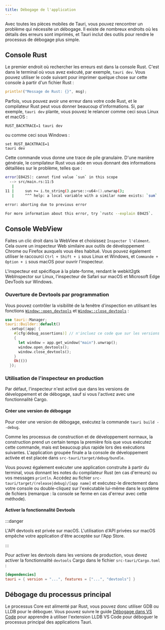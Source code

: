 ```yaml
---
title: Débogage de l'application
---
```



Avec toutes les pièces mobiles de Tauri, vous pouvez rencontrer un problème qui nécessite un débogage. Il existe de nombreux endroits où les détails des erreurs sont imprimés, et Tauri inclut des outils pour rendre le processus de débogage plus simple.

## Console Rust

Le premier endroit où rechercher les erreurs est dans la console Rust. C'est dans le terminal où vous avez exécuté, par exemple, `tauri dev`. Vous pouvez utiliser le code suivant pour imprimer quelque chose sur cette console à partir d'un fichier Rust :

```rust
println!("Message de Rust: {}", msg);
```

Parfois, vous pouvez avoir une erreur dans votre code Rust, et le compilateur Rust peut vous donner beaucoup d'informations. Si, par exemple, `tauri dev` plante, vous pouvez le relancer comme ceci sous Linux et macOS :

```shell
RUST_BACKTRACE=1 tauri dev
```

ou comme ceci sous Windows :

```shell
set RUST_BACKTRACE=1
tauri dev
```

Cette commande vous donne une trace de pile granulaire. D'une manière générale, le compilateur Rust vous aide en vous donnant des informations détaillées sur le problème, telles que :

```bash
error[E0425]: cannot find value `sun` in this scope
  --> src/main.rs:11:5
   |
11 |     sun += i.to_string().parse::<u64>().unwrap();
   |     ^^^ help: a local variable with a similar name exists: `sum`

error: aborting due to previous error

For more information about this error, try `rustc --explain E0425`.
```

## Console WebView

Faites un clic droit dans la WebView et choisissez `Inspecter l'élément`. Cela ouvre un inspecteur Web similaire aux outils de développement Chrome ou Firefox auxquels vous êtes habitué. Vous pouvez également utiliser le raccourci `Ctrl + Shift + i` sous Linux et Windows, et `Commande + Option + i` sous macOS pour ouvrir l'inspecteur.

L'inspecteur est spécifique à la plate-forme, rendant le webkit2gtk WebInspector sur Linux, l'inspecteur de Safari sur macOS et Microsoft Edge DevTools sur Windows.

### Ouverture de Devtools par programmation

Vous pouvez contrôler la visibilité de la fenêtre d'inspection en utilisant les fonctions [`Window::open_devtools`][] et [`Window::close_devtools`][] :

```rust
use tauri::Manager;
tauri::Builder::default()
  .setup(|app| {
    #[cfg(debug_assertions)] // n'incluez ce code que sur les versions de débogage
    {
      let window = app.get_window("main").unwrap();
      window.open_devtools();
      window.close_devtools();
    }
    Ok(())
  });
```

### Utilisation de l'inspecteur en production

Par défaut, l'inspecteur n'est activé que dans les versions de développement et de débogage, sauf si vous l'activez avec une fonctionnalité Cargo.

#### Créer une version de débogage

Pour créer une version de débogage, exécutez la commande `tauri build --debug`.

<CommandTabs
	npm="npm run tauri build -- --debug"
	yarn="yarn tauri build --debug"
	pnpm="pnpm tauri build --debug"
  cargo="cargo tauri build --debug"
/>

Comme les processus de construction et de développement normaux, la construction prend un certain temps la première fois que vous exécutez cette commande, mais est beaucoup plus rapide lors des exécutions suivantes. L'application groupée finale a la console de développement activée et est placée dans `src-tauri/target/debug/bundle`.

Vous pouvez également exécuter une application construite à partir du terminal, vous donnant les notes du compilateur Rust (en cas d'erreurs) ou vos messages `println`. Accédez au fichier `src-tauri/target/(release|debug)/[app name]` et exécutez-le directement dans votre console ou double-cliquez sur l'exécutable lui-même dans le système de fichiers (remarque : la console se ferme en cas d'erreur avec cette méthode).

#### Activer la fonctionnalité Devtools

:::danger

L'API devtools est privée sur macOS. L'utilisation d'API privées sur macOS empêche votre application d'être acceptée sur l'App Store.

:::

Pour activer les devtools dans les versions de production, vous devez activer la fonctionnalité `devtools` Cargo dans le fichier `src-tauri/Cargo.toml` :

```toml
[dependencies]
tauri = { version = "...", features = ["...", "devtools"] }
```

## Débogage du processus principal

Le processus Core est alimenté par Rust, vous pouvez donc utiliser GDB ou LLDB pour le déboguer. Vous pouvez suivre le guide [Débogage dans VS Code][] pour apprendre à utiliser l'extension LLDB VS Code pour déboguer le processus principal des applications Tauri.

[Débogage dans VS Code]: /fr/guides/debug/vs-code
[`Window::open_devtools`]: https://docs.rs/tauri/1/tauri/window/struct.Window.html#method.open_devtools
[`Window::close_devtools`]: https://docs.rs/tauri/1/tauri/window/struct.Window.html#method.close_devtools
